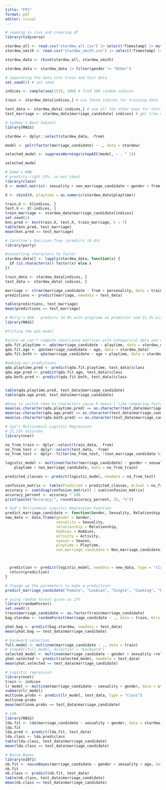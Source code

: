 ```yaml
---
title: "FP1"
format: pdf
editor: visual
---
```


```r
# reading in csvs and creating df
library(tidyverse)

stardew_all <- read.csv("stardew_all.csv") |> select(!Timestamp) |> mutate(from = "All")
stardew_smith <- read.csv("stardew_smith.csv") |> select(!Timestamp) |> mutate(from = "Smith")

stardew_data <- rbind(stardew_all, stardew_smith)

stardew_data <- stardew_data |> filter(gender != "Other")
```

```r
# separating the data into train and test data
set.seed(1) # set seed

indices <- sample(seq(152), 106) # find 108 random indices

train <- stardew_data[indices,] # use those indices for training data

test_data <- stardew_data[-indices,] # use all the other ones for testing
test_marriage <- stardew_data$marriage_candidate[-indices] # get true marriage candidates for testing
```

```r
# Sydney's Best Subsets
library(MASS)

stardew <- dplyr::select(stardew_data, -from)

model <- polr(factor(marriage_candidate) ~ ., data = stardew)

selected_model <- suppressWarnings(stepAIC(model, ~ . ^ 2))
```

```r
selected_model
```

```r
# Emma's KNN
# predicts right 25%, so not ideal
library(class)
X <- model.matrix(~ sexuality + non_marriage_candidate + gender + from - 1, data = stardew_data)

X <- cbind(X, playtime = as.numeric(stardew_data$playtime))

train.X <- X[indices, ]
test.X <- X[-indices, ]
train_marriage <- stardew_data$marriage_candidate[indices]
set.seed(1)
knn.pred <- knn(train.X, test.X, train_marriage, k = 7)
table(knn.pred, test_marriage)
mean(knn.pred == test_marriage)
```

```r
# Caroline's Decision Tree (predicts 19.4%)
library(party)

#converting characters to factor
stardew_data[] <- lapply(stardew_data, function(x) {
  if (is.character(x)) factor(x) else x
})

train_data <- stardew_data[indices, ]
test_data <- stardew_data[-indices, ]

marriage <- ctree(marriage_candidate ~ from + personality, data = train_data)
predictions <- predict(marriage, newdata = test_data)

table(predictions, test_marriage)
mean(predictions == test_marriage)

```

```r
# Molly's QDA - predicts 14.9% with playtime as predictor and 21.3% with age as predictor
library(MASS)

#fitting the qda model

#since we can't compute covariance matrices with categorical data and we have so little observations in each group of our training data, we have to use our 2 numeric variables for the models
qda.fit.playtime <- qda(marriage_candidate ~ playtime, data = stardew_data)
qda.fit.age <- qda(marriage_candidate ~ age, data = stardew_data)
qda.fit.both <- qda(marriage_candidate ~ age + playtime, data = stardew_data)

#making our predictions
qda.playtime.pred <- predict(qda.fit.playtime, test_data)$class
qda.age.pred <- predict(qda.fit.age, test_data)$class
qda.both.pred <- predict(qda.fit.both, test_data)$class


table(qda.playtime.pred, test_data$marriage_candidate)
table(qda.age.pred, test_data$marriage_candidate)

#have to switch them to characters cause R doesn't like comparing factors
mean(as.character(qda.playtime.pred) == as.character(test_data$marriage_candidate))
mean(as.character(qda.age.pred) == as.character(test_data$marriage_candidate))
mean(as.character(qda.both.pred) == as.character(test_data$marriage_candidate))

```

```r
# Syd's Multinomial Logistic Regression
# 21.21% accurate
library(nnet)

no_from_train <- dplyr::select(train_data, -from)
no_from_test <- dplyr::select(test_data, -from)
no_from_test <- dplyr::filter(no_from_test, !(non_marriage_candidate %in% c("Dwarf", "Vincent")))

logistic_model <- multinom(factor(marriage_candidate) ~ gender + sexuality + relationship + hobbies + activity + season + 
    playtime + non_marriage_candidate, data = no_from_train)

predicted_classes <- predict(logistic_model, newdata = no_from_test)

confusion_matrix <- table(Predicted = predicted_classes, Actual = no_from_test$marriage_candidate)
accuracy <- sum(diag(confusion_matrix)) / sum(confusion_matrix)
accuracy_percent <- accuracy * 100
print(paste("Accuracy:", round(accuracy_percent, 2), "%"))
```

```r
# Syd's Multinomial Logistic Regression Function
predict_marriage_candidate <- function(Gender, Sexuality, Relationship, Hobbies, Activity, Season, Playtime, Non_marriage_candidate) {
new_data <- data.frame(gender = Gender,
                       sexuality = Sexuality,
                       relationship = Relationship,
                       hobbies = Hobbies,
                       activity = Activity,
                       season = Season,
                       playtime = Playtime,
                       non_marriage_candidate = Non_marriage_candidate)



  prediction <- predict(logistic_model, newdata = new_data, type = "class")
  return(prediction)
}
```

```r
# Change up the parameters to make a prediction!
predict_marriage_candidate("Female", "Lesbian", "Single", "Cooking", "Fishing", "Summer", 2, "Robin")
```

```r
# using random forest gives us 17%
library(randomForest)
set.seed(1)
train$marriage_candidate <- as.factor(train$marriage_candidate)
bag.stardew <- randomForest(marriage_candidate ~ ., data = train, mtry = 11, importance = TRUE)

yhat.bag <- predict(bag.stardew, newdata = test_data)
mean(yhat.bag == test_data$marriage_candidate)
```
```r
# backward selection
full.model <- multinom(marriage_candidate ~ ., data = train)
# stepAIC(full.model, direction = "backward")
selected_model <- multinom(marriage_candidate ~ gender + sexuality +relationship + hobbies + personality + season + from, data = train)
yhat.selected <- predict(selected_model, newdata = test_data)
mean(yhat.selected == test_data$marriage_candidate)

```


```r
# Logistic regression
library(nnet)
train <- indices
lr_model <- multinom(marriage_candidate ~ sexuality + gender, data = stardew_data, subset = train)
summary(lr_model)
multinom.probs <- predict(lr_model, test_data, type = "class")
multinom.probs
mean(multinom.probs == test_data$marriage_candidate)
```

```r
# LDA
library(MASS)
lda.fit <- lda(marriage_candidate ~ sexuality + gender, data = stardew_data, subset = train)
lda.fit
lda.pred <- predict(lda.fit, test_data)
lda.class <- lda.pred$class
table(lda.class, test_data$marriage_candidate)
mean(lda.class == test_data$marriage_candidate)
```

```r
# Naive Bayes
library(e1071)
nb.fit <- naiveBayes(marriage_candidate ~ gender + sexuality + age, data = stardew_data, subset = train)
nb.fit
nb.class <- predict(nb.fit, test_data)
table(nb.class, test_data$marriage_candidate)
mean(nb.class == test_data$marriage_candidate)
```
